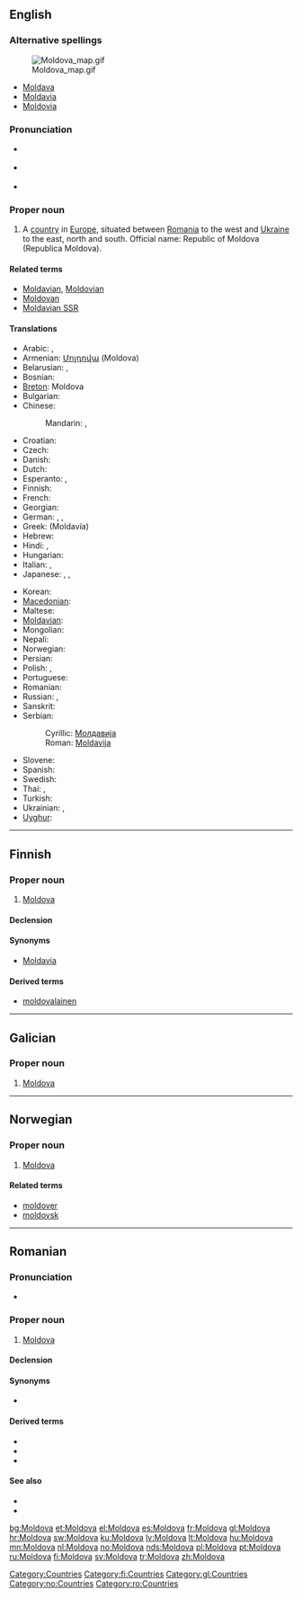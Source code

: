 ==English==
{{wikipedia}}

===Alternative spellings===
[[Image:Moldova map.gif|thumb|right]]
* [[Moldava]]
* [[Moldavia]]
* [[Moldovia]]

===Pronunciation===
* {{a|UK}} {{IPA|/mɒlˈdəʊ.və/}}
* {{a|US}} {{IPA|/mɔlˈdoʊ.və/}}
* {{audio|en-us-Moldova.ogg|Audio (US)}}

===Proper noun===
{{en-proper noun}}

# A [[country]] in [[Europe]], situated between [[Romania]] to the west and [[Ukraine]] to the east, north and south. Official name: Republic of Moldova (Republica Moldova).

====Related terms====
* [[Moldavian]], [[Moldovian]]
* [[Moldovan]]
* [[Moldavian SSR]]

====Translations====
{{trans-top|country}}
* Arabic: {{t|ar|مولدافيا|f|tr=muldaafiya|sc=Arab}},  {{t|ar|مولدوفا|f|tr=mulduufa|sc=Arab}}
* Armenian: [[Մոլդովա]] (Moldova)
* Belarusian: {{t|be|Малдова|f|tr=Maldóva|sc=Cyrl}}, {{t|be|Малдавiя|f|tr=Maldávija|sc=Cyrl}}
* Bosnian: {{t-|bs|Moldavija|f}}
* [[Breton]]: Moldova
* Bulgarian: {{t|bg|Молдова|f|tr=Moldóva|sc=Cyrl}}
* Chinese:
*: Mandarin: {{t|zh|摩爾多瓦|sc=Hani}},  {{t|zh|摩尔多瓦|tr=Mó'ěrduōwǎ|sc=Hani}}
* Croatian: {{t-|hr|Moldavija|f}}
* Czech: {{t+|cs|Moldavsko|n}}
* Danish: {{t-|da|Moldova}}
* Dutch: {{t+|nl|Moldavië}}
* Esperanto: {{t-|eo|Moldavio|xs=Esperanto}}, {{t-|eo|Moldavujo|xs=Esperanto}}
* Finnish: {{t+|fi|Moldova}}
* French: {{t+|fr|Moldavie|f}}
* Georgian: {{t|ka|მოლდოვა|tr=moldova|sc=Geor}}
* German: {{t+|de|Moldawien|n}}, {{t+|de|Moldau}},  {{t|de|Moldova}}
* Greek: {{t+|el|Μολδαβία|f|sc=Grek}} (Moldavía) {{f}}
* Hebrew: {{t|he|מולדובה|sc=Hebr}}
* Hindi: {{t|hi|मोल्दाविया|tr=mōldāviyā|sc=Deva}},  {{t|hi|माल्डोवा|tr=mālḍōvā|sc=Deva}}
* Hungarian: {{t+|hu|Moldova}}
* Italian: {{t|it|Moldavia|f}}, {{t|it|Moldovia|f}}
* Japanese: {{t-|ja|モルドヴァ|tr=Morudova|sc=Jpan}}, {{t+|ja|モルドバ|tr=Morudoba|sc=Jpan}},  {{t|ja|モルダビア|tr=Morudabia|sc=Jpan}}
{{trans-mid}}
* Korean: {{t|ko|몰도바|tr=Moldoba|sc=Kore}}
* [[Macedonian]]: {{t-|mk|Молдавија|f|tr=Moldávija|xs=Macedonian}}
* Maltese: {{t|mt|il-Moldova}}
* [[Moldavian]]: {{t|mo|Молдова|f|tr=Moldova|sc=Cyrl}}
* Mongolian: {{t|mn|Молдав улс|tr=Moldav uls|sc=Cyrl}}
* Nepali: {{t|ne|मोल्दोवा|tr=moldovā|sc=Deva}}
* Norwegian: {{t+|no|Moldova}}
* Persian: {{t|fa|مولداوی|sc=fa-Arab}}
* Polish: {{t+|pl|Mołdawia|f}},  {{t|pl|Mołdowa|f}}
* Portuguese: {{t+|pt|Moldávia}}
* Romanian: {{t-|ro|Moldova|f}}
* Russian: {{t+|ru|Молдова|f|tr=Moldóva|sc=Cyrl}}, {{t+|ru|Молдавия|f|tr=Moldávija|sc=Cyrl}}
* Sanskrit: {{t|sa|मोल्दोवा|tr=moldovā|sc=Deva}}
* Serbian:
*: Cyrillic: [[Молдавија]] {{f}}
*: Roman: [[Moldavija#Bosnian|Moldavija]] {{f}}
* Slovene: {{t+|sl|Moldavija|f}}
* Spanish: {{t+|es|Moldavia}}
* Swedish: {{t+|sv|Moldavien}}
* Thai: {{t|th|ประเทศมอลโดวา|tr=bpràtêt mon-doh-waa|sc=Thai}},  {{t|th|มอลโดวา|tr=mon-doh-waa|sc=Thai}}
* Turkish: {{t+|tr|Moldova}}
* Ukrainian: {{t|uk|Молдова|f|tr=Moldóva|sc=Cyrl}},  {{t|uk|Молдавія|f|tr=Moldávija|sc=Cyrl}}
* [[Uyghur]]: {{t|ug|مولدوۋا|sc=Cyrl}}
{{trans-bottom}}

[[Category:Countries]]

----

==Finnish==
{{wikipedia|lang=fi}}

===Proper noun===
{{infl|fi|proper noun}}

# [[#English|Moldova]]

====Declension====
{{fi-decl-koira|Moldov|np=1}}

====Synonyms====
* [[Moldavia]]

====Derived terms====
* [[moldovalainen]]

[[Category:fi:Countries]]

----

==Galician==

===Proper noun===
{{gl-proper noun|f}}

# [[#English|Moldova]]

[[Category:gl:Countries]]

----

==Norwegian==

===Proper noun===
{{infl|no|proper noun}}

# [[#English|Moldova]]

====Related terms====
* [[moldover]]
* [[moldovsk]]

[[Category:no:Countries]]

----

==Romanian==

===Pronunciation===
* {{IPA|[mol.do.va]|lang=ro}}

===Proper noun===
{{infl|ro|proper noun|g=f}}

# [[#English|Moldova]]

====Declension====
{{ro-country|gend=f|Moldovei}}

====Synonyms====
* {{l|ro|Republica Moldova}}

====Derived terms====
* {{l|ro|moldovean}}
* {{l|ro|moldovenesc}}
* {{l|ro|moldoveneşte}}

====See also====
* {{l|ro|limba moldovenească}}
* {{l|mo|Молдова}}

[[Category:ro:Countries]]

[[bg:Moldova]]
[[et:Moldova]]
[[el:Moldova]]
[[es:Moldova]]
[[fr:Moldova]]
[[gl:Moldova]]
[[hr:Moldova]]
[[sw:Moldova]]
[[ku:Moldova]]
[[lv:Moldova]]
[[lt:Moldova]]
[[hu:Moldova]]
[[mn:Moldova]]
[[nl:Moldova]]
[[no:Moldova]]
[[nds:Moldova]]
[[pl:Moldova]]
[[pt:Moldova]]
[[ru:Moldova]]
[[fi:Moldova]]
[[sv:Moldova]]
[[tr:Moldova]]
[[zh:Moldova]]